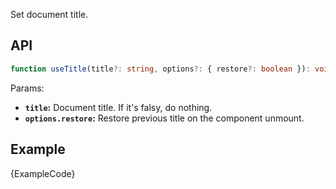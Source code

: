 
Set document title.

## API

```ts
function useTitle(title?: string, options?: { restore?: boolean }): void;
```

Params:

- **`title`:** Document title. If it's falsy, do nothing.
- **`options.restore`:** Restore previous title on the component unmount.

## Example

<ExampleBlock>
  <Example />
</ExampleBlock>
<CodeBlock language="tsx">{ExampleCode}</CodeBlock>
